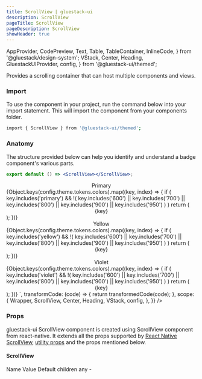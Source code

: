 ```yaml
---
title: ScrollView | gluestack-ui
description: ScrollView
pageTitle: ScrollView
pageDescription: ScrollView
showHeader: true
---
```


  AppProvider,
  CodePreview,
  Text,
  Table,
  TableContainer,
  InlineCode,
} from '@gluestack/design-system';
  VStack,
  Center,
  Heading,
  GluestackUIProvider,
  config,
} from '@gluestack-ui/themed';

<Meta title="React Native Components/ScrollView" />

Provides a scrolling container that can host multiple components and views.

### Import

To use the component in your project, run the command below into your import statement. This will import the component from your components folder.

```bash
import { ScrollView } from '@gluestack-ui/themed';
```

### Anatomy

The structure provided below can help you identify and understand a badge component's various parts.

```jsx
export default () => <ScrollView></ScrollView>;
```

<AppProvider>
  <CodePreview
    showComponentRenderer={true}
    showArgsController={false}
    metaData={{
      code: `
      <>
        <ScrollView h="$80" w="$80">
        <Center mt="$3" mb="$4">
          <Heading fontSize="xl">Primary</Heading>
        </Center>
        <VStack flex={1}>
          {Object.keys(config.theme.tokens.colors).map((key, index) => {
            if (
              key.includes('primary') &&
              !(
                key.includes('600') ||
                key.includes('700') ||
                key.includes('800') ||
                key.includes('900') ||
                key.includes('950')
              )
            )
              return (
                <Center py="$4" bg={config.theme.tokens.colors[key]}>
                  {key}
                </Center>
              );
          })}
        </VStack>
        <Center mt="$10" mb="$4">
          <Heading fontSize="$xl">Yellow</Heading>
        </Center>
        <VStack flex="1">
          {Object.keys(config.theme.tokens.colors).map((key, index) => {
            if (
              key.includes('yellow') &&
              !(
                key.includes('600') ||
                key.includes('700') ||
                key.includes('800') ||
                key.includes('900') ||
                key.includes('950')
              )
            )
              return (
                <Center py="$4" bg={config.theme.tokens.colors[key]}>
                  {key}
                </Center>
              );
          })}
        </VStack>
        <Center mt="$10" mb="$4">
          <Heading fontSize="$xl">Violet</Heading>
        </Center>
        <VStack flex="1">
          {Object.keys(config.theme.tokens.colors).map((key, index) => {
            if (
              key.includes('violet') &&
              !(
                key.includes('600') ||
                key.includes('700') ||
                key.includes('800') ||
                key.includes('900') ||
                key.includes('950')
              )
            )
              return (
                <Center py="$4" bg={config.theme.tokens.colors[key]}>
                  {key}
                </Center>
              );
          })}
        </VStack>
      </ScrollView>
</>
`,
      transformCode: (code) => {
        return transformedCode(code);
      },
      scope: {
        Wrapper,
        ScrollView,
        Center,
        Heading,
        VStack,
        config,
      },
    }}
  />
</AppProvider>

### Props

gluestack-ui ScrollView component is created using ScrollView component from react-native. It extends all the props supported by [React Native ScrollView](https://reactnative.dev/docs/scrollview#props), [utility props](https://ui.gluestack.io/docs/styling/utility-and-sx-props) and the props mentioned below.

#### ScrollView

<AppProvider>
  <TableContainer>
    <Table>
      <Table.THead>
        <Table.TR>
          <Table.TH>
            <Table.TText>Name</Table.TText>
          </Table.TH>
          <Table.TH>
            <Table.TText>Value</Table.TText>
          </Table.TH>
          <Table.TH>
            <Table.TText>Default</Table.TText>
          </Table.TH>
        </Table.TR>
      </Table.THead>
      <Table.TBody>
        <Table.TR>
          <Table.TD>
            <Table.TText>
              <InlineCode>children</InlineCode>
            </Table.TText>
          </Table.TD>
          <Table.TD>
            <Table.TText>any</Table.TText>
          </Table.TD>
          <Table.TD>
            <Table.TText>-</Table.TText>
          </Table.TD>
        </Table.TR>
      </Table.TBody>
    </Table>
  </TableContainer>
</AppProvider>
